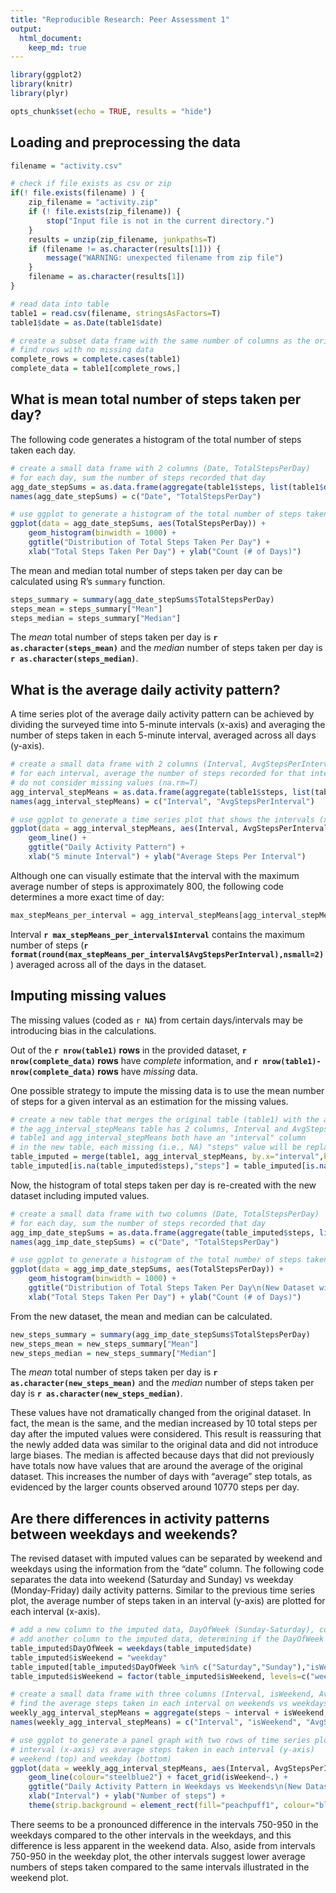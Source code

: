 ```yaml
---
title: "Reproducible Research: Peer Assessment 1"
output: 
  html_document:
    keep_md: true
---
```

```r
library(ggplot2)
library(knitr)
library(plyr)
```

```r
opts_chunk$set(echo = TRUE, results = "hide")
```


## Loading and preprocessing the data
```r

filename = "activity.csv"

# check if file exists as csv or zip
if(! file.exists(filename) ) {
    zip_filename = "activity.zip"
    if (! file.exists(zip_filename)) {
        stop("Input file is not in the current directory.")
    }
    results = unzip(zip_filename, junkpaths=T)
    if (filename != as.character(results[1])) {
        message("WARNING: unexpected filename from zip file")
    }
    filename = as.character(results[1])
}

# read data into table
table1 = read.csv(filename, stringsAsFactors=T)
table1$date = as.Date(table1$date)

# create a subset data frame with the same number of columns as the original
# find rows with no missing data
complete_rows = complete.cases(table1)
complete_data = table1[complete_rows,]
```

## What is mean total number of steps taken per day?

The following code generates a histogram of the total number of steps taken each day.

```r
# create a small data frame with 2 columns (Date, TotalStepsPerDay)
# for each day, sum the number of steps recorded that day
agg_date_stepSums = as.data.frame(aggregate(table1$steps, list(table1$date), sum))
names(agg_date_stepSums) = c("Date", "TotalStepsPerDay")

# use ggplot to generate a histogram of the total number of steps taken each day
ggplot(data = agg_date_stepSums, aes(TotalStepsPerDay)) + 
    geom_histogram(binwidth = 1000) + 
    ggtitle("Distribution of Total Steps Taken Per Day") + 
    xlab("Total Steps Taken Per Day") + ylab("Count (# of Days)")
```


The mean and median total number of steps taken per day can be calculated using R's `summary` function.

```r
steps_summary = summary(agg_date_stepSums$TotalStepsPerDay)
steps_mean = steps_summary["Mean"]
steps_median = steps_summary["Median"]
```
  
The *mean* total number of steps taken per day is **`r as.character(steps_mean)`** and the *median* number of steps taken per day is **`r as.character(steps_median)`**.  
  

## What is the average daily activity pattern?

A time series plot of the average daily activity pattern can be achieved by dividing the surveyed time into 5-minute intervals (x-axis) and averaging the number of steps taken in each 5-minute interval, averaged across all days (y-axis).

```r
# create a small data frame with 2 columns (Interval, AvgStepsPerInterval)
# for each interval, average the number of steps recorded for that interval
# do not consider missing values (na.rm=T)
agg_interval_stepMeans = as.data.frame(aggregate(table1$steps, list(table1$interval), mean, na.rm=T))
names(agg_interval_stepMeans) = c("Interval", "AvgStepsPerInterval")

# use ggplot to generate a time series plot that shows the intervals (x-axis) vs average number of steps taken (y-axis)
ggplot(data = agg_interval_stepMeans, aes(Interval, AvgStepsPerInterval)) + 
    geom_line() + 
    ggtitle("Daily Activity Pattern") + 
    xlab("5 minute Interval") + ylab("Average Steps Per Interval")
```

Although one can visually estimate that the interval with the maximum average number of steps is approximately 800, the following code determines a more exact time of day:

```r
max_stepMeans_per_interval = agg_interval_stepMeans[agg_interval_stepMeans$AvgStepsPerInterval == max(agg_interval_stepMeans$AvgStepsPerInterval),]
```

Interval **`r max_stepMeans_per_interval$Interval`** contains the maximum number of steps (**`r format(round(max_stepMeans_per_interval$AvgStepsPerInterval),nsmall=2)`**) averaged across all of the days in the dataset.


## Imputing missing values

The missing values (coded as `r NA`) from certain days/intervals may be introducing bias in the calculations. 

Out of the **`r nrow(table1)` rows** in the provided dataset, **`r nrow(complete_data)` rows** have *complete* information, and **`r nrow(table1)-nrow(complete_data)` rows** have *missing* data.  

One possible strategy to impute the missing data is to use the mean number of steps for a given interval as an estimation for the missing values.  

```r
# create a new table that merges the original table (table1) with the agg_interval_stepMeans table 
# the agg_interval_stepMeans table has 2 columns, Interval and AvgStepsPerInterval
# table1 and agg_interval_stepMeans both have an "interval" column
# in the new table, each missing (i.e., NA) "steps" value will be replaced with its interval's AvgStepsPerInterval value
table_imputed = merge(table1, agg_interval_stepMeans, by.x="interval",by.y="Interval", all=T)
table_imputed[is.na(table_imputed$steps),"steps"] = table_imputed[is.na(table_imputed$steps),"AvgStepsPerInterval"]
```
  
Now, the histogram of total steps taken per day is re-created with the new dataset including imputed values.  

```r
# create a small data frame with two columns (Date, TotalStepsPerDay)
# for each day, sum the number of steps recorded that day
agg_imp_date_stepSums = as.data.frame(aggregate(table_imputed$steps, list(table_imputed$date), sum))
names(agg_imp_date_stepSums) = c("Date", "TotalStepsPerDay")

# use ggplot to generate a histogram of the total number of steps taken each day
ggplot(data = agg_imp_date_stepSums, aes(TotalStepsPerDay)) + 
    geom_histogram(binwidth = 1000) + 
    ggtitle("Distribution of Total Steps Taken Per Day\n(New Dataset with Imputed Values)") + 
    xlab("Total Steps Taken Per Day") + ylab("Count (# of Days)")
```
  
From the new dataset, the mean and median can be calculated.  

```r
new_steps_summary = summary(agg_imp_date_stepSums$TotalStepsPerDay)
new_steps_mean = new_steps_summary["Mean"]
new_steps_median = new_steps_summary["Median"]

```

The *mean* total number of steps taken per day is **`r as.character(new_steps_mean)`** and the *median* number of steps taken per day is **`r as.character(new_steps_median)`**.  

These values have not dramatically changed from the original dataset. 
In fact, the mean is the same, and the median increased by 10 total steps per day after the imputed values were considered. 
This result is reassuring that the newly added data was similar to the original data and did not introduce large biases. The median is affected because days that did not previously have totals now have values that are around the average of the original dataset. This increases the number of days with "average" step totals, as evidenced by the larger counts observed around 10770 steps per day. 

## Are there differences in activity patterns between weekdays and weekends?

The revised dataset with imputed values can be separated by weekend and weekdays using the information from the "date" column. 
The following code separates the data into weekend (Saturday and Sunday) vs weekday (Monday-Friday) daily activity patterns. 
Similar to the previous time series plot, the average number of steps taken in an interval (y-axis) are plotted for each interval (x-axis).


```r
# add a new column to the imputed data, DayOfWeek (Sunday-Saturday), corresponding to the date column
# add another column to the imputed data, determining if the DayOfWeek is a "weekend" (Saturday or Sunday) or a "weekday"
table_imputed$DayOfWeek = weekdays(table_imputed$date)
table_imputed$isWeekend = "weekday"
table_imputed[table_imputed$DayOfWeek %in% c("Saturday","Sunday"),"isWeekend"] = "weekend"
table_imputed$isWeekend = factor(table_imputed$isWeekend, levels=c("weekend","weekday"))

# create a small data frame with three columns (Interval, isWeekend, AvgStepsPerInterval)
# find the average steps taken in each interval on weekends vs weekdays
weekly_agg_interval_stepMeans = aggregate(steps ~ interval + isWeekend, data=table_imputed, mean)
names(weekly_agg_interval_stepMeans) = c("Interval", "isWeekend", "AvgStepsPerInterval")

# use ggplot to generate a panel graph with two rows of time series plots describing the daily activity pattern
# interval (x-axis) vs average steps taken in each interval (y-axis)
# weekend (top) and weekday (bottom)
ggplot(data = weekly_agg_interval_stepMeans, aes(Interval, AvgStepsPerInterval)) + 
    geom_line(colour="steelblue2") + facet_grid(isWeekend~.) +
    ggtitle("Daily Activity Pattern in Weekdays vs Weekends\n(New Dataset with Imputed Values)") + 
    xlab("Interval") + ylab("Number of steps") + 
    theme(strip.background = element_rect(fill="peachpuff1", colour="black"), panel.background = element_rect(fill="white"))
```

There seems to be a pronounced difference in the intervals 750-950 in the weekdays compared to the other intervals in the weekdays, and this difference is less apparent in the weekend data. 
Also, aside from intervals 750-950 in the weekday plot, the other intervals suggest lower average numbers of steps taken compared to the same intervals illustrated in the weekend plot.
